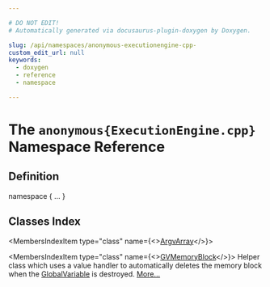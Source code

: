 ```yaml
---

# DO NOT EDIT!
# Automatically generated via docusaurus-plugin-doxygen by Doxygen.

slug: /api/namespaces/anonymous-executionengine-cpp-
custom_edit_url: null
keywords:
  - doxygen
  - reference
  - namespace

---
```





# The `anonymous{ExecutionEngine.cpp}` Namespace Reference

<DoxygenPage pluginConfig={pluginConfig}>



## Definition

<CodeBlock>namespace &#123; ... &#125;</CodeBlock>

## Classes Index

<MembersIndex>

<MembersIndexItem
  type="class"
  name={<><a href="/docs/api/classes/anonymous-namespace-executionengine-cpp-/argvarray">ArgvArray</a></>}>
</MembersIndexItem>

<MembersIndexItem
  type="class"
  name={<><a href="/docs/api/classes/anonymous-namespace-executionengine-cpp-/gvmemoryblock">GVMemoryBlock</a></>}>
Helper class which uses a value handler to automatically deletes the memory block when the <a href="/docs/api/classes/llvm/globalvariable">GlobalVariable</a> is destroyed. <a href="/docs/api/classes/anonymous-namespace-executionengine-cpp-/gvmemoryblock/#details">More...</a>
</MembersIndexItem>

</MembersIndex>


</DoxygenPage>

